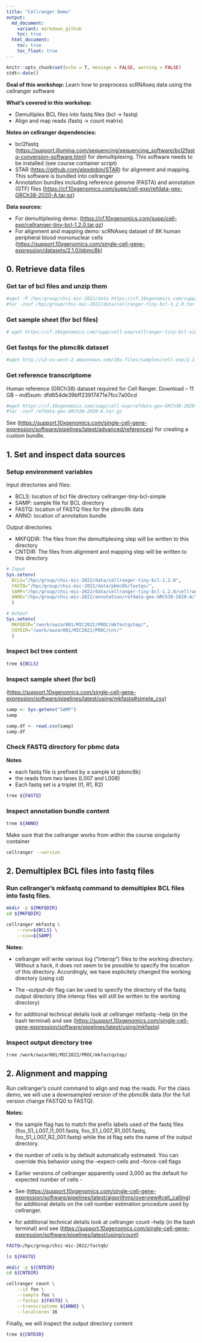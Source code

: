 ```yaml
---
title: "Cellranger Demo"
output:
  md_document:
    variant: markdown_github
    toc: true
  html_document:
    toc: true
    toc_float: true
---
```


```r
knitr::opts_chunk$set(echo = T, message = FALSE, warning = FALSE)
stdt<-date()
```

**Goal of this workshop:** Learn how to preprocess scRNAseq data using the cellranger software

**What's covered in this workshop:**

-   Demultiplex BCL files into fastq files (bcl -\> fastq)
-   Align and map reads (fastq -\> count matrix)

**Notes on cellranger dependencies:**

-   bcl2fastq (<https://support.illumina.com/sequencing/sequencing_software/bcl2fastq-conversion-software.html>) for demultiplexing. This software needs to be installed (see course container script)
-   STAR (<https://github.com/alexdobin/STAR>) for alignment and mapping. This software is bundled into cellranger
-   Annotation bundles including reference genome (FASTA) and annotation (GTF) files (<https://cf.10xgenomics.com/supp/cell-exp/refdata-gex-GRCh38-2020-A.tar.gz>)

**Data sources:**

-   For demultiplexing demo: (<https://cf.10xgenomics.com/supp/cell-exp/cellranger-tiny-bcl-1.2.0.tar.gz>)
-   For alignment and mapping demo: scRNAseq dataset of 8K human peripheral blood mononuclear cells (<https://support.10xgenomics.com/single-cell-gene-expression/datasets/2.1.0/pbmc8k>)

## 0. Retrieve data files

### Get tar of bcl files and unzip them

```bash
#wget -P /hpc/group/chsi-mic-2022/data https://cf.10xgenomics.com/supp/cell-exp/cellranger-tiny-bcl-1.2.0.tar.gz\
#tar -zxvf /hpc/group/chsi-mic-2022/data/cellranger-tiny-bcl-1.2.0.tar.gz
```

### Get sample sheet (for bcl files)

```bash
# wget https://cf.10xgenomics.com/supp/cell-exp/cellranger-tiny-bcl-simple-1.2.0.csv
```

### Get fastqs for the pbmc8k dataset

```bash
#wget http://s3-us-west-2.amazonaws.com/10x.files/samples/cell-exp/2.1.0/pbmc8k/pbmc8k_fastqs.tar
```

### Get reference transcriptome

Human reference (GRCh38) dataset required for Cell Ranger. Download -- 11 GB -- md5sum: dfd654de39bff23917471e7fcc7a00cd

```bash
#wget https://cf.10xgenomics.com/supp/cell-exp/refdata-gex-GRCh38-2020-A.tar.gz
#tar -zxvf refdata-gex-GRCh38-2020-A.tar.gz
```

See (<https://support.10xgenomics.com/single-cell-gene-expression/software/pipelines/latest/advanced/references>) for creating a custom bundle.

## 1. Set and inspect data sources

### Setup environment variables

Input directories and files:

-   BCLS: location of bcl file directory cellranger-tiny-bcl-simple
-   SAMP: sample file for BCL directory
-   FASTQ: location of FASTQ files for the pbmc8k data
-   ANNO: location of annotation bundle

Output directories:

-   MKFQDIR: The files from the demultiplexing step will be written to this directory
-   CNTDIR: The files from alignment and mapping step will be written to this directory

```r
# Input
Sys.setenv(
  BCLS="/hpc/group/chsi-mic-2022/data/cellranger-tiny-bcl-1.2.0",
  FASTQ="/hpc/group/chsi-mic-2022/data/pbmc8k/fastqs/",
  SAMP="/hpc/group/chsi-mic-2022/data/cellranger-tiny-bcl-1.2.0/cellranger-tiny-bcl-simple-1.2.0.csv",
  ANNO="/hpc/group/chsi-mic-2022/annotation/refdata-gex-GRCh38-2020-A/"
  )

# Output
Sys.setenv(
  MKFQDIR="/work/owzar001/MIC2022/PROC/mkfastqstep/",
  CNTDIR="/work/owzar001/MIC2022/PROC/cnt/"
  )

```

### Inspect bcl tree content

```bash
tree ${BCLS}
```

### Inspect sample sheet (for bcl)

(<https://support.10xgenomics.com/single-cell-gene-expression/software/pipelines/latest/using/mkfastq#simple_csv>)

```r
samp <- Sys.getenv("SAMP") 
samp

samp.df <- read.csv(samp)
samp.df
```

### Check FASTQ directory for pbmc data

**Notes**

-   each fastq file is prefixed by a sample id (pbmc8k)
-   the reads from two lanes (L007 and L008)
-   Each fastq set is a triplet (I1, R1, R2)

```bash
tree ${FASTQ}
```

### Inspect annotation bundle content

```bash
tree ${ANNO}
```

Make sure that the cellranger works from within the course singularity container

```bash
cellranger --version
```

## 2. Demultiplex BCL files into fastq files

### Run cellranger's mkfastq command to demultiplex BCL files into fastq files.

```bash
mkdir -p ${MKFQDIR}
cd ${MKFQDIR}

cellranger mkfastq \
    --run=${BCLS} \
    --csv=${SAMP}
```

**Notes:**

-   cellranger will write various log ("interop") files to the working directory. Without a hack, it does not seem to be possible to specify the location of this directory. Accordingly, we have explicitely changed the working directory (using cd)

-   The --output-dir flag can be used to specify the directory of the fastq output directory (the interop files will still be written to the working directory)

-   for additional technical details look at cellranger mkfastq --help (in the bash terminal) and see (<https://support.10xgenomics.com/single-cell-gene-expression/software/pipelines/latest/using/mkfastq>)

### Inspect output directory tree

```bash
tree /work/owzar001/MIC2022/PROC/mkfastqstep/
```

## 2. Alignment and mapping

Run cellranger's count command to align and map the reads. For the class demo, we will use a downsampled version of the pbmc8k data (for the full version change FASTQ0 to FASTQ).

**Notes:**

-   the sample flag has to match the prefix labels used of the fastq files (foo_S1_L007_I1_001.fastq, foo_S1_L007_R1_001.fastq, foo_S1_L007_R2_001.fastq) while the id flag sets the name of the output directory.

-   the number of cells is by default automatically estimated. You can override this behavior using the --expect-cells and --force-cell flags

-   Earlier versions of cellranger apparently used 3,000 as the default for expected number of cells -

-   See (<https://support.10xgenomics.com/single-cell-gene-expression/software/pipelines/latest/algorithms/overview#cell_calling>) for additional details on the cell number estimation procedure used by cellranger.

-   for additional technical details look at cellranger count --help (in the bash terminal) and see (<https://support.10xgenomics.com/single-cell-gene-expression/software/pipelines/latest/using/count>)

```bash

FASTQ=/hpc/group/chsi-mic-2022/fastq0/

ls ${FASTQ}

mkdir -p ${CNTDIR}
cd ${CNTDIR}

cellranger count \
    --id foo \
    --sample foo \
    --fastqs ${FASTQ} \
    --transcriptome ${ANNO} \
    --localcores 16
```

Finally, we will inspect the output directory content

```bash
tree ${CNTDIR}
```
